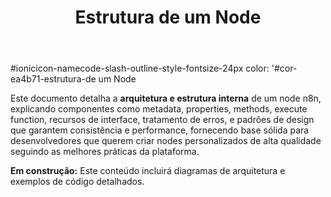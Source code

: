 ﻿---
sidebar_position: 2
title: Estrutura de um Node
description: Como é estruturado um node n8n e seus componentes principais
keywords: [n8n, node, estrutura, desenvolvimento, arquitetura]
---

#ionicicon-namecode-slash-outline-style-fontsize-24px color: '#cor-ea4b71-estrutura-de um Node

Este documento detalha a **arquitetura e estrutura interna** de um node n8n, explicando componentes como metadata, properties, methods, execute function, recursos de interface, tratamento de erros, e padrões de design que garantem consistência e performance, fornecendo base sólida para desenvolvedores que querem criar nodes personalizados de alta qualidade seguindo as melhores práticas da plataforma.

**Em construção:** Este conteúdo incluirá diagramas de arquitetura e exemplos de código detalhados.

